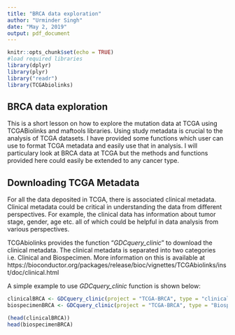 ```yaml
---
title: "BRCA data exploration"
author: "Urminder Singh"
date: "May 2, 2019"
output: pdf_document
---
```


```r
knitr::opts_chunk$set(echo = TRUE)
#load required libraries
library(dplyr)
library(plyr)
library("readr")
library(TCGAbiolinks)
```

## BRCA data exploration
This is a short lesson on how to explore the mutation data at TCGA using TCGABiolinks and maftools libraries.
Using study metadata is crucial to the analysis of TCGA datasets. I have provided some functions which user can use to format TCGA metadata and easily use that in analysis. I will particulary look at BRCA data at TCGA but the methods and functions provided here could easily be extended to any cancer type.


## Downloading TCGA Metadata
For all the data deposited in TCGA, there is associated clinical metadata. Clinical metadata could be critical in understanding the data from different perspectives. For example, the clinical data has information about tumor stage, gender, age etc. all of which could be helpful in data analysis from various perspectives.

TCGAbiolinks provides the function "*GDCquery_clinic*"  to download the clinical metadata. The clinical metadata is separated into two categories i.e. Clinical and Biospecimen. More information on this is available at https://bioconductor.org/packages/release/bioc/vignettes/TCGAbiolinks/inst/doc/clinical.html

A simple example to use *GDCquery_clinic* function is shown below:

```r
clinicalBRCA <- GDCquery_clinic(project = "TCGA-BRCA", type = "clinical")
biospecimenBRCA <- GDCquery_clinic(project = "TCGA-BRCA", type = "Biospecimen")

(head(clinicalBRCA))
head(biospecimenBRCA)

```

